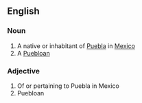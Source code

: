 ==English==

===Noun===
{{en-noun}}

# A native or inhabitant of [[Puebla]] in [[Mexico]]
# A [[Puebloan]]

===Adjective===
{{en-adj|-}}

# Of or pertaining to Puebla in Mexico
# Puebloan